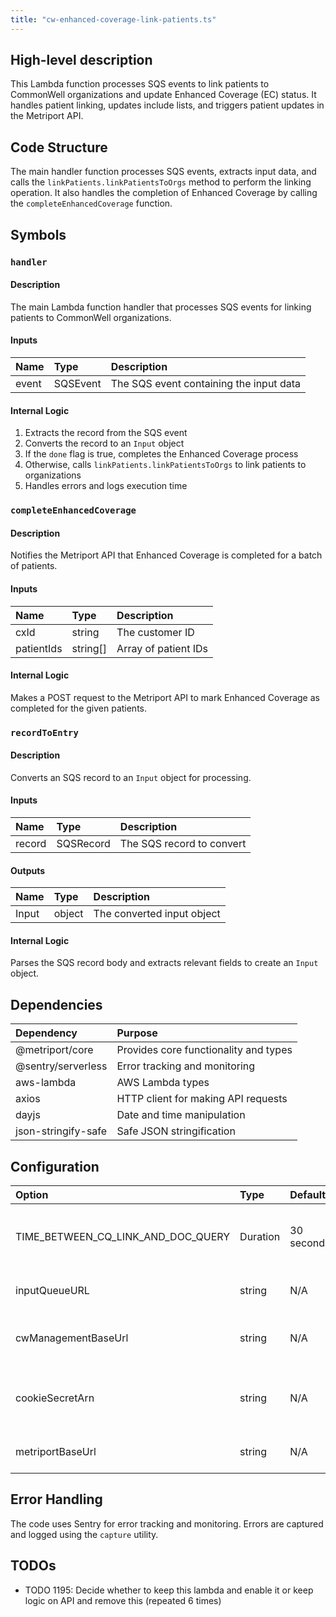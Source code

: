 ```yaml
---
title: "cw-enhanced-coverage-link-patients.ts"
---
```


## High-level description
This Lambda function processes SQS events to link patients to CommonWell organizations and update Enhanced Coverage (EC) status. It handles patient linking, updates include lists, and triggers patient updates in the Metriport API.

## Code Structure
The main handler function processes SQS events, extracts input data, and calls the `linkPatients.linkPatientsToOrgs` method to perform the linking operation. It also handles the completion of Enhanced Coverage by calling the `completeEnhancedCoverage` function.

## Symbols

### `handler`
#### Description
The main Lambda function handler that processes SQS events for linking patients to CommonWell organizations.

#### Inputs
| Name | Type | Description |
|:-----|:-----|:------------|
| event | SQSEvent | The SQS event containing the input data |

#### Internal Logic
1. Extracts the record from the SQS event
2. Converts the record to an `Input` object
3. If the `done` flag is true, completes the Enhanced Coverage process
4. Otherwise, calls `linkPatients.linkPatientsToOrgs` to link patients to organizations
5. Handles errors and logs execution time

### `completeEnhancedCoverage`
#### Description
Notifies the Metriport API that Enhanced Coverage is completed for a batch of patients.

#### Inputs
| Name | Type | Description |
|:-----|:-----|:------------|
| cxId | string | The customer ID |
| patientIds | string[] | Array of patient IDs |

#### Internal Logic
Makes a POST request to the Metriport API to mark Enhanced Coverage as completed for the given patients.

### `recordToEntry`
#### Description
Converts an SQS record to an `Input` object for processing.

#### Inputs
| Name | Type | Description |
|:-----|:-----|:------------|
| record | SQSRecord | The SQS record to convert |

#### Outputs
| Name | Type | Description |
|:-----|:-----|:------------|
| Input | object | The converted input object |

#### Internal Logic
Parses the SQS record body and extracts relevant fields to create an `Input` object.

## Dependencies
| Dependency | Purpose |
|:-----------|:--------|
| @metriport/core | Provides core functionality and types |
| @sentry/serverless | Error tracking and monitoring |
| aws-lambda | AWS Lambda types |
| axios | HTTP client for making API requests |
| dayjs | Date and time manipulation |
| json-stringify-safe | Safe JSON stringification |

## Configuration
| Option | Type | Default | Description |
|:-------|:-----|:--------|:------------|
| TIME_BETWEEN_CQ_LINK_AND_DOC_QUERY | Duration | 30 seconds | Time to wait between CQ link and document query |
| inputQueueURL | string | N/A | URL of the input SQS queue |
| cwManagementBaseUrl | string | N/A | Base URL for CommonWell management API |
| cookieSecretArn | string | N/A | ARN for the cookie secret in AWS Secrets Manager |
| metriportBaseUrl | string | N/A | Base URL for the Metriport API |

## Error Handling
The code uses Sentry for error tracking and monitoring. Errors are captured and logged using the `capture` utility.

## TODOs
- TODO 1195: Decide whether to keep this lambda and enable it or keep logic on API and remove this (repeated 6 times)